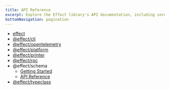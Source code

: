 ```yaml
---
title: API Reference
excerpt: Explore the Effect library's API documentation, including core functionalities like effect, CLI, OpenTelemetry, platform, printer, and RPC. Delve into the schema package with getting started and API reference sections. Discover the typeclass module for comprehensive typeclass-related documentation.
bottomNavigation: pagination
---
```


- [effect](https://effect-ts.github.io/effect/docs/effect)
- [@effect/cli](https://effect-ts.github.io/effect/docs/cli)
- [@effect/opentelemetry](https://effect-ts.github.io/effect/docs/opentelemetry)
- [@effect/platform](https://effect-ts.github.io/effect/docs/platform)
- [@effect/printer](https://effect-ts.github.io/effect/docs/printer)
- [@effect/rpc](https://effect-ts.github.io/effect/docs/rpc)
- @effect/schema
  - [Getting Started](https://github.com/Effect-TS/effect/blob/main/packages/schema/README.md#introduction)
  - [API Reference](https://effect-ts.github.io/effect/docs/schema)
- [@effect/typeclass](https://effect-ts.github.io/effect/docs/typeclass)

